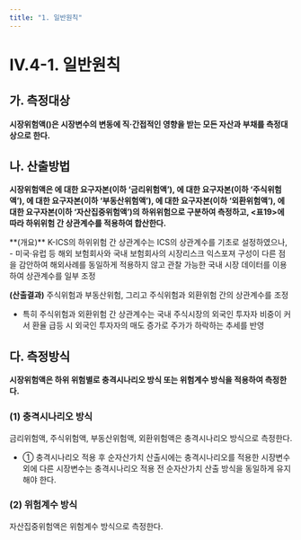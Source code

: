 ```yaml
---
title: "1. 일반원칙"
---
```

# IV.4-1. 일반원칙

## 가. 측정대상
**시장위험액(<OverlayDemo id="시장리스크" />)은 시장변수의 변동에 직·간접적인 영향을 받는 모든 자산과 부채를 측정대상으로 한다.**

## 나. 산출방법
**시장위험액은 <OverlayDemo id="금리위험" />에 대한 요구자본(이하 ‘금리위험액’), <OverlayDemo id="주식위험" />에 대한 요구자본(이하 ‘주식위험액’), <OverlayDemo id="부동산위험" />에 대한 요구자본(이하 ‘부동산위험액’), <OverlayDemo id="외환위험" />에 대한 요구자본(이하 ‘외환위험액’), <OverlayDemo id="자산집중위험" />에 대한 요구자본(이하 ‘자산집중위험액’)의 하위위험으로 구분하여 측정하고,
\<표19>에 따라 하위위험 간 상관계수를 적용하여 합산한다.**

<CenterImg src ="/kics/table19.png" caption="<표19> 시장위험액 하위위험 간 상관계수"/>


<Accordion multiple activeIndex={[]}>
<AccordionTab header="시장위험액 하위위험 간 상관계수 도출 근거">
 **(개요)** K-ICS의 <OverlayDemo id="시장리스크" /> 하위위험 간 상관계수는 ICS의 상관계수를 기초로 설정하였으나,
- 미국·유럽 등 해외 보험회사와 국내 보험회사의 시장리스크 익스포져 구성이 다른 점을 감안하여 해외사례를 동일하게 적용하지 않고 관찰 가능한 국내 시장 데이터를 이용하여 상관계수를 일부 조정

<CenterImg src ="/kics/441_1.png" caption="[참고] 시장리스크 세부위험별 주요 노출 위험 비교(선진국 vs 국내)" />

**(산출결과)** 주식위험과 부동산위험, 그리고 주식위험과 외환위험 간의 상관계수를 조정
- 특히 주식위험과 외환위험 간 상관계수는 국내 주식시장의 외국인 투자자 비중이 커서 환율 급등 시 외국인 투자자의 매도 증가로 주가가 하락하는 추세를 반영

<CenterImg src ="/kics/441_2.png" caption="주식위험과 부동산위험 / 주식위험과 외환위험 간의 상관계수를 조정"/>


</AccordionTab>
</Accordion>

## 다. 측정방식
**시장위험액은 하위 위험별로 충격시나리오 방식 또는 위험계수 방식을 적용하여 측정한다.**

### (1) 충격시나리오 방식
금리위험액, 주식위험액, 부동산위험액, 외환위험액은 충격시나리오 방식으로 측정한다.
- ① 충격시나리오 적용 후 순자산가치 산출시에는 충격시나리오를 적용한 시장변수 외에 다른 시장변수는 충격시나리오 적용 전 순자산가치 산출 방식을 동일하게 유지해야 한다.

### (2) 위험계수 방식
자산집중위험액은 위험계수 방식으로 측정한다.
